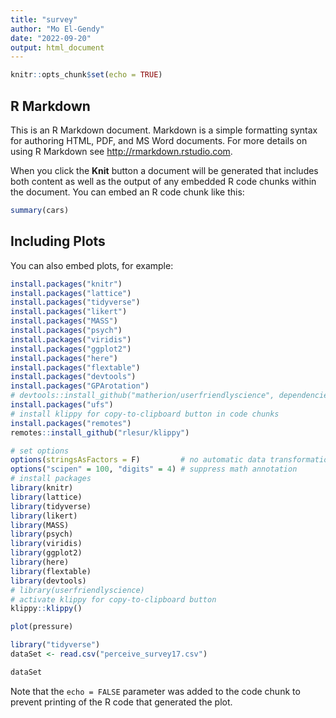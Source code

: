 ---
title: "survey"
author: "Mo El-Gendy"
date: "2022-09-20"
output: html_document
---

```{r setup, include=FALSE}
knitr::opts_chunk$set(echo = TRUE)
```

## R Markdown

This is an R Markdown document. Markdown is a simple formatting syntax for authoring HTML, PDF, and MS Word documents. For more details on using R Markdown see <http://rmarkdown.rstudio.com>.

When you click the **Knit** button a document will be generated that includes both content as well as the output of any embedded R code chunks within the document. You can embed an R code chunk like this:

```{r cars}
summary(cars)
```

## Including Plots

You can also embed plots, for example:
```{r}
install.packages("knitr")
install.packages("lattice")
install.packages("tidyverse")
install.packages("likert")
install.packages("MASS")
install.packages("psych")
install.packages("viridis")
install.packages("ggplot2")
install.packages("here")
install.packages("flextable")
install.packages("devtools")
install.packages("GPArotation")
# devtools::install_github("matherion/userfriendlyscience", dependencies=T)
install.packages("ufs")
# install klippy for copy-to-clipboard button in code chunks
install.packages("remotes")
remotes::install_github("rlesur/klippy")
```
```{r}
# set options
options(stringsAsFactors = F)         # no automatic data transformation
options("scipen" = 100, "digits" = 4) # suppress math annotation
# install packages
library(knitr)
library(lattice)
library(tidyverse)
library(likert)
library(MASS)
library(psych)
library(viridis)
library(ggplot2)
library(here)
library(flextable)
library(devtools)
# library(userfriendlyscience)
# activate klippy for copy-to-clipboard button
klippy::klippy()
```


```{r pressure, echo=FALSE}
plot(pressure)
```
```{r}
library("tidyverse")
dataSet <- read.csv("perceive_survey17.csv")

dataSet
```

Note that the `echo = FALSE` parameter was added to the code chunk to prevent printing of the R code that generated the plot.
